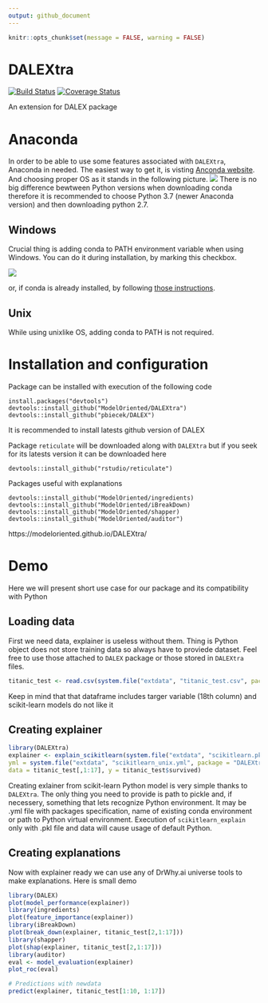 ```yaml
---
output: github_document
---
```


```r
knitr::opts_chunk$set(message = FALSE, warning = FALSE)
```

# DALEXtra

[![Build Status](https://travis-ci.org/ModelOriented/DALEXtra.svg?branch=master)](https://travis-ci.org/ModelOriented/DALEXtra)
[![Coverage
Status](https://img.shields.io/codecov/c/github/ModelOriented/DALEXtra/master.svg)](https://codecov.io/github/ModelOriented/DALEXtra?branch=master)

An extension for DALEX package

# Anaconda

In order to be able to use some features associated with `DALEXtra`, Anaconda in needed. The easiest way to get it, is visting 
[Anconda website](https://www.anaconda.com/distribution). And choosing proper OS as it stands in the following picture.
![](README_files/figure-gfm/anaconda1.png) There is no big difference bewtween Python versions when downloading conda therefore it is recommended to choose Python 3.7 (newer Anaconda version) and then downloading python 2.7.

## Windows 

Crucial thing is adding conda to PATH environment variable when using Windows. You can do it during installation, by marking this checkbox.

![](README_files/figure-gfm/anaconda2.png)

or, if conda is already installed, by following [those instructions](https://stackoverflow.com/a/44597801/9717584).

## Unix

While using unixlike OS, adding conda to PATH is not required.

# Installation and configuration

Package can be installed with execution of the following code

```
install.packages("devtools")
devtools::install_github("ModelOriented/DALEXtra")
devtools::install_github("pbiecek/DALEX")
```
It is recommended to install latests github version of DALEX


Package `reticulate` will be downloaded along with `DALEXtra` but if you seek for its latests version it can be downloaded here

```
devtools::install_github("rstudio/reticulate")
```

Packages useful with explanations

```
devtools::install_github("ModelOriented/ingredients)
devtools::install_github("ModelOriented/iBreakDown)
devtools::install_github("ModelOriented/shapper)
devtools::install_github("ModelOriented/auditor")
```

https://modeloriented.github.io/DALEXtra/

# Demo

Here we will present short use case for our package and its compatibility with Python

## Loading data

First we need data, explainer is useless without them. Thing is Python object does not store training data so always have to proviede dataset. Feel free to use those attached to `DALEX` package or those stored in `DALEXtra` files. 

```r
titanic_test <- read.csv(system.file("extdata", "titanic_test.csv", package = "DALEXtra"))
```
Keep in mind that that dataframe includes targer variable (18th column) and scikit-learn models do not like it

## Creating explainer
```r
library(DALEXtra)
explainer <- explain_scikitlearn(system.file("extdata", "scikitlearn.pkl", package = "DALEXtra"),
yml = system.file("extdata", "scikitlearn_unix.yml", package = "DALEXtra"), 
data = titanic_test[,1:17], y = titanic_test$survived)
```

Creating exlainer from scikit-learn Python model is very simple thanks to `DALEXtra`. The only thing you need to provide is path to pickle and, if necessery, something that lets recognize Python environment. It may be .yml file with packages specification, name of existing conda environment or path to Python virtual environment. Execution of `scikitlearn_explain` only with .pkl file and data will cause usage of default Python.

## Creating explanations
Now with explainer ready we can use any of DrWhy.ai universe tools to make explanations. Here is small demo
```r
library(DALEX)
plot(model_performance(explainer))
library(ingredients)
plot(feature_importance(explainer))
library(iBreakDown)
plot(break_down(explainer, titanic_test[2,1:17]))
library(shapper)
plot(shap(explainer, titanic_test[2,1:17]))
library(auditor)
eval <- model_evaluation(explainer)
plot_roc(eval)

# Predictions with newdata
predict(explainer, titanic_test[1:10, 1:17])
```

